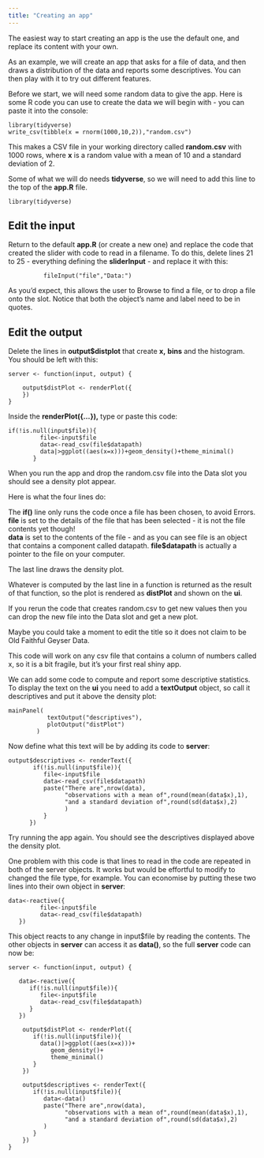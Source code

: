 ```yaml
---
title: "Creating an app"
---
```


The easiest way to start creating an app is the use the default one, and replace its content with your own.

As an example, we will create an app that asks for a file of data, and then draws a distribution of the data and reports some descriptives. You can then play with it to try out different features.

Before we start, we will need some random data to give the app. Here is some R code you can use to create the data we will begin with - you can paste it into the console:

```         
library(tidyverse)
write_csv(tibble(x = rnorm(1000,10,2)),"random.csv")
```

This makes a CSV file in your working directory called **random.csv** with 1000 rows, where **x** is a random value with a mean of 10 and a standard deviation of 2.

Some of what we will do needs **tidyverse**, so we will need to add this line to the top of the **app.R** file.

```         
library(tidyverse)
```

## Edit the input

Return to the default **app.R** (or create a new one) and replace the code that created the slider with code to read in a filename. To do this, delete lines 21 to 25 - everything defining the **sliderInput** - and replace it with this:

```         
          fileInput("file","Data:")
```

As you'd expect, this allows the user to Browse to find a file, or to drop a file onto the slot. Notice that both the object's name and label need to be in quotes.

## Edit the output

Delete the lines in **output\$distplot** that create **x,** **bins** and the histogram. You should be left with this:

```         
server <- function(input, output) {

    output$distPlot <- renderPlot({
    })
}
```

Inside the **renderPlot({...}),** type or paste this code:

```         
if(!is.null(input$file)){
         file<-input$file
         data<-read_csv(file$datapath)
         data|>ggplot((aes(x=x)))+geom_density()+theme_minimal()
       }
```

When you run the app and drop the random.csv file into the Data slot you should see a density plot appear.

Here is what the four lines do:

The **if()** line only runs the code once a file has been chosen, to avoid Errors.\
**file** is set to the details of the file that has been selected - it is not the file contents yet though!\
**data** is set to the contents of the file - and as you can see file is an object that contains a component called datapath. **file\$datapath** is actually a pointer to the file on your computer.

The last line draws the density plot.

Whatever is computed by the last line in a function is returned as the result of that function, so the plot is rendered as **distPlot** and shown on the **ui**.

If you rerun the code that creates random.csv to get new values then you can drop the new file into the Data slot and get a new plot.

Maybe you could take a moment to edit the title so it does not claim to be Old Faithful Geyser Data.

This code will work on any csv file that contains a column of numbers called x, so it is a bit fragile, but it's your first real shiny app.

We can add some code to compute and report some descriptive statistics. To display the text on the **ui** you need to add a **textOutput** object, so call it descriptives and put it above the density plot:

```         
mainPanel(
           textOutput("descriptives"),
           plotOutput("distPlot")
        )
```

Now define what this text will be by adding its code to **server**:

```         
output$descriptives <- renderText({
       if(!is.null(input$file)){ 
          file<-input$file
          data<-read_csv(file$datapath)
          paste("There are",nrow(data),
                "observations with a mean of",round(mean(data$x),1),
                "and a standard deviation of",round(sd(data$x),2)
                )
          }
      })
```

Try running the app again. You should see the descriptives displayed above the density plot.

One problem with this code is that lines to read in the code are repeated in both of the server objects. It works but would be effortful to modify to changed the file type, for example. You can economise by putting these two lines into their own object in **server**:

```
data<-reactive({
         file<-input$file
         data<-read_csv(file$datapath)
   })
```   

This object reacts to any change in input$file by reading the contents. The other objects in **server** can access it as **data()**, so the full **server** code can now be:

```
server <- function(input, output) {
   
   data<-reactive({
      if(!is.null(input$file)){
         file<-input$file
         data<-read_csv(file$datapath)
      }
   })
   
    output$distPlot <- renderPlot({
       if(!is.null(input$file)){
         data()|>ggplot((aes(x=x)))+
            geom_density()+
            theme_minimal()
       }
    })
    
    output$descriptives <- renderText({
       if(!is.null(input$file)){ 
          data<-data()
          paste("There are",nrow(data),
                "observations with a mean of",round(mean(data$x),1),
                "and a standard deviation of",round(sd(data$x),2)
          )
       }
    })
}   
```
